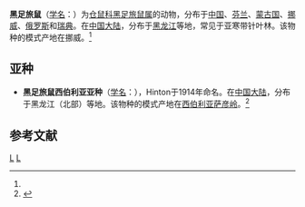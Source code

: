 {{Speciesbox
| taxon = Myopus schisticolor
| status = LC 
| status_system = IUCN3.1
| image = Metsäsopuli.jpg
| binomial_authority = (Lilljeborg, 1844)<ref name='id1027'>{{cite web| url =http://www.bioinfo.cn/db05/BjdwSpecies.php?action=view&id=1027| title =林旅鼠| work =《中国动物物种编目数据库》| publisher =中国科学院微生物研究所| author =中国科学院动物研究所| accessdate =2009-03-27| deadurl =yes| archiveurl =https://web.archive.org/web/20160305095545/http://www.bioinfo.cn/db05/BjdwSpecies.php?action=view&id=1027| archivedate =2016-03-05}}</ref>
}}

'''黑足旅鼠'''（[[学名|学名]]：{{lang|la|''Myopus schisticolor''}}）为[[仓鼠科|仓鼠科]][[黑足旅鼠属|黑足旅鼠属]]的动物，分布于[[中国|中国]]、[[芬兰|芬兰]]、[[蒙古国|蒙古国]]、[[挪威|挪威]]、[[俄罗斯|俄罗斯]]和[[瑞典|瑞典]]。在[[中国大陆|中国大陆]]，分布于[[黑龙江|黑龙江]]等地，常见于亚寒带针叶林。该物种的模式产地在挪威。<ref name='id1027'/>

== 亚种 ==
* '''黑足旅鼠西伯利亚亚种'''（[[学名|学名]]：{{lang|la|''Myopus schisticolor saianicus''}}），Hinton于1914年命名。在[[中国大陆|中国大陆]]，分布于黑龙江（北部）等地。该物种的模式产地在[[西伯利亚|西伯利亚]][[萨彦岭|萨彦岭]]。<ref name='id1028'>{{cite web| url =http://www.bioinfo.cn/db05/BjdwSpecies.php?action=view&id=1028| title =林旅鼠西伯利亚亚种| work =《中国动物物种编目数据库》| publisher =中国科学院微生物研究所| author =中国科学院动物研究所| accessdate =2009-03-27| deadurl =yes| archiveurl =https://web.archive.org/web/20160305095703/http://www.bioinfo.cn/db05/BjdwSpecies.php?action=view&id=1028| archivedate =2016-03-05}}</ref>

== 参考文献 ==
{{reflist}}

{{哺乳类小作品}}
{{Taxonbar}}
[[Category:黑足旅鼠属|L]]
[[Category:1844年描述的动物|L]]